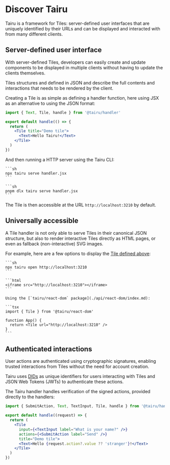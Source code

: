 
# Discover Tairu

Tairu is a framework for Tiles: server-defined user interfaces that are uniquely identified by their URLs and can be displayed and interacted with from many different clients.

## Server-defined user interface

With server-defined Tiles, developers can easily create and update components to be displayed in multiple clients without having to update the clients themselves.

Tiles structures and defined in JSON and describe the full contents and interactions that needs to be rendered by the client.

Creating a Tile is as simple as defining a handler function, here using JSX as an alternative to using the JSON format:

```jsx title="handler.jsx"
import { Text, Tile, handle } from '@tairu/handler'

export default handle(() => {
  return (
    <Tile title="Demo tile">
      <Text>Hello Tairu!</Text>
    </Tile>
  )
})
```

And then running a HTTP server using the Tairu CLI:

<Tabs groupId="package-manager">
  <TabItem value="npm" label="npm" default>
    
    ```sh
    npx tairu serve handler.jsx
    ```

  </TabItem>
  <TabItem value="pnpm">
  
    ```sh
    pnpm dlx tairu serve handler.jsx
    ```
  
  </TabItem>
</Tabs>

The Tile is then accessible at the URL `http://localhost:3210` by default.

## Universally accessible

A Tile handler is not only able to serve Tiles in their canonical JSON structure, but also to render interactive Tiles directly as HTML pages, or even as fallback (non-interactive) SVG images.

For example, here are a few options to display the [Tile defined above](#server-defined-user-interface): 

<Tabs groupId="client">
  <TabItem value="cli" label="Tairu CLI" default>
    
    ```sh
    npx tairu open http://localhost:3210
    ```

  </TabItem>
  <TabItem value="browser" label="Web browser embed">
  
    ```html
    <iframe src="http://localhost:3210"></iframe>
    ```
  
  </TabItem>
  <TabItem value="react" value="React embed">

    Using the [`tairu/react-dom` package](./api/react-dom/index.md):

    ```tsx
    import { Tile } from '@tairu/react-dom'

    function App() {
      return <Tile url="http://localhost:3210" />
    }
    ```

  </TabItem>
</Tabs>

## Authenticated interactions

User actions are authenticated using cryptographic signatures, enabling trusted interactions from Tiles without the need for account creation.

Tairu uses [DIDs](concepts.mdx#dids) as unique identifiers for users interacting with Tiles and JSON Web Tokens (JWTs) to authenticate these actions.

The Tairu handler handles verification of the signed actions, provided directly to the handlers:

```jsx title="handler.jsx"
import { SubmitAction, Text, TextInput, Tile, handle } from '@tairu/handler'

export default handle((request) => {
  return (
    <Tile
      input={<TextInput label="What is your name?" />}
      actions={<SubmitAction label="Send" />}
      title="Demo tile">
      <Text>Hello {request.action?.value ?? 'stranger'}!</Text>
    </Tile>
  )
})
```